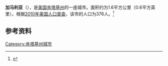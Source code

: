 {{Infobox City 
|chinese_name = 加马利亚
|official_name = Gamaliel
|image_flag = 
|image_seal = 
|image_skyline = 
|image_map = KYMap-doton-Gamaliel.PNG
|map_caption =
|subdivision_type = [[國家|國家]]
|subdivision_name = {{USA}}
|leader_title = 
|leader_name = 
|subdivision_type1 = [[美國行政區劃|州]]
|subdivision_name1 = [[肯塔基州|肯塔基州]]
|subdivision_type2 = [[肯塔基州行政区划|县]]
|subdivision_name2 = Monroe
|found_date = 
|area_total = 1.6
|area_land = 
|area_water = 
|population_as_of = 2010
|population_total = 376
|population_density = 
|timezone = 
|utc_offset = 
|timezone_DST = 
|utc_offset_DST = 
}}

'''加马利亚'''（{{lang-en|Gamaliel}}），是[[美国|美国]][[肯塔基州|肯塔基州]]的一座城市。面积约为1.6平方公里（0.6平方英里）。根据[[2010年美国人口普查|2010年美国人口普查]]，该市的人口为376人。<ref name=census>{{cite web |url = http://www.census.gov/prod/www/abs/decennial/ |title = Census of Population and Housing |publisher = U.S. Census Bureau |accessdate = November 18, 2011 |archive-url = https://web.archive.org/web/20060208103743/http://www.census.gov/prod/www/abs/decennial/ |archive-date = 2006-02-08 |dead-url = yes }}</ref>

== 参考资料 ==
{{reflist}}

[[Category:肯塔基州城市|Category:肯塔基州城市]]


{{Kentucky-stub}}